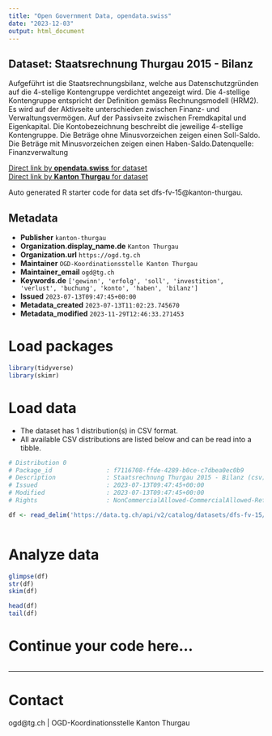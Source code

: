 ```yaml
---
title: "Open Government Data, opendata.swiss"
date: "2023-12-03"
output: html_document
---
```


## Dataset: Staatsrechnung Thurgau 2015 - Bilanz

Aufgeführt ist die Staatsrechnungsbilanz, welche aus Datenschutzgründen auf die 4-stellige Kontengruppe verdichtet angezeigt wird. Die 4-stellige Kontengruppe entspricht der Definition gemäss Rechnungsmodell (HRM2). Es wird auf der Aktivseite unterschieden zwischen Finanz- und Verwaltungsvermögen. Auf der Passivseite zwischen Fremdkapital und Eigenkapital. Die Kontobezeichnung beschreibt die jeweilige 4-stellige Kontengruppe. Die Beträge ohne Minusvorzeichen zeigen einen Soll-Saldo. Die Beträge mit Minusvorzeichen zeigen einen Haben-Saldo.Datenquelle: Finanzverwaltung

[Direct link by **opendata.swiss** for dataset](https://opendata.swiss/de/dataset/staatsrechnung-thurgau-2015-bilanz)<br>
[Direct link by **Kanton Thurgau** for dataset](https://data.tg.ch/explore/dataset/dfs-fv-15/)

Auto generated R starter code for data set dfs-fv-15@kanton-thurgau.

## Metadata

- **Publisher** `kanton-thurgau`
- **Organization.display_name.de** `Kanton Thurgau`
- **Organization.url** `https://ogd.tg.ch`
- **Maintainer** `OGD-Koordinationsstelle Kanton Thurgau`
- **Maintainer_email** `ogd@tg.ch`
- **Keywords.de** `['gewinn', 'erfolg', 'soll', 'investition', 'verlust', 'buchung', 'konto', 'haben', 'bilanz']`
- **Issued** `2023-07-13T09:47:45+00:00`
- **Metadata_created** `2023-07-13T11:02:23.745670`
- **Metadata_modified** `2023-11-29T12:46:33.271453`


# Load packages

```r

library(tidyverse)
library(skimr)

```

# Load data

-   The dataset has 1 distribution(s) in CSV format.
-   All available CSV distributions are listed below and can be read into a tibble.

```r

# Distribution 0
# Package_id               : f7116708-ffde-4289-b0ce-c7dbea0ec0b9
# Description              : Staatsrechnung Thurgau 2015 - Bilanz (csv)
# Issued                   : 2023-07-13T09:47:45+00:00
# Modified                 : 2023-07-13T09:47:45+00:00
# Rights                   : NonCommercialAllowed-CommercialAllowed-ReferenceRequired

df <- read_delim('https://data.tg.ch/api/v2/catalog/datasets/dfs-fv-15/exports/csv')



```

# Analyze data

```r

glimpse(df)
str(df)
skim(df)

head(df)
tail(df)

```

# Continue your code here...

```r

```

------------------------------------------------------------------------

# Contact

ogd@tg.ch | OGD-Koordinationsstelle Kanton Thurgau
